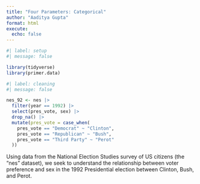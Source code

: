 ```yaml
---
title: "Four Parameters: Categorical"
author: "Aaditya Gupta"
format: html
execute: 
  echo: false
---
```


```r
#| label: setup
#| message: false

library(tidyverse)
library(primer.data)
```

```r
#| label: cleaning
#| message: false

nes_92 <- nes |> 
  filter(year == 1992) |>
  select(pres_vote, sex) |>
  drop_na() |> 
  mutate(pres_vote = case_when(
    pres_vote == "Democrat" ~ "Clinton",
    pres_vote == "Republican" ~ "Bush",
    pres_vote == "Third Party" ~ "Perot"
  ))
```

Using data from the National Election Studies survey of US citizens (the "nes" dataset), we seek to understand the relationship between voter preference and sex in the 1992 Presidential election between Clinton, Bush, and Perot.
